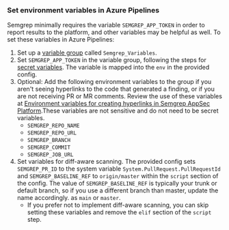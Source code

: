 ### Set environment variables in Azure Pipelines

Semgrep minimally requires the variable `SEMGREP_APP_TOKEN` in order to report results to the platform, and other variables may be helpful as well. To set these variables in Azure Pipelines:

1. Set up a [variable group](https://learn.microsoft.com/en-us/azure/devops/pipelines/library/variable-groups?view=azure-devops&tabs=classic) called `Semgrep_Variables`.
2. Set `SEMGREP_APP_TOKEN` in the variable group, following the steps for [secret variables](https://learn.microsoft.com/en-us/azure/devops/pipelines/process/set-secret-variables?view=azure-devops&tabs=yaml%2Cbash#set-a-secret-variable-in-a-variable-group). The variable is mapped into the `env` in the provided config.
3. Optional: Add the following environment variables to the group if you aren't seeing hyperlinks to the code that generated a finding, or if you are not receiving PR or MR comments. Review the use of these variables at [Environment variables for creating hyperlinks in Semgrep AppSec Platform](https://semgrep.dev/docs/semgrep-ci/ci-environment-variables#environment-variables-for-creating-hyperlinks-in-semgrep-appsec-platform).These variables are not sensitive and do not need to be secret variables.
    * `SEMGREP_REPO_NAME`
    * `SEMGREP_REPO_URL`
    * `SEMGREP_BRANCH`
    * `SEMGREP_COMMIT`
    * `SEMGREP_JOB_URL`
4. Set variables for diff-aware scanning. The provided config sets `SEMGREP_PR_ID` to the system variable `System.PullRequest.PullRequestId` and `SEMGREP_BASELINE_REF` to `origin/master` within the `script` section of the config. The value of `SEMGREP_BASELINE_REF` is typically your trunk or default branch, so if you use a different branch than master, update the name accordingly. as `main` or `master`.
    * If you prefer not to implement diff-aware scanning, you can skip setting these variables and remove the `elif` section of the `script` step.
